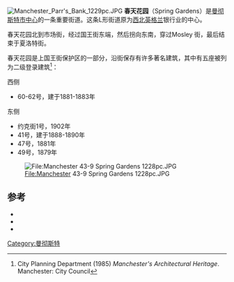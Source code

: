[[File:Manchester_Parr's_Bank_1229pc.JPG|thumb]]
'''春天花园'''（Spring Gardens）是[[曼彻斯特市中心|曼彻斯特市中心]]的一条重要街道。这条L形街道原为[[西北英格兰|西北英格兰]]银行业的中心。

春天花园北到市场街，经过国王街东端，然后拐向东南，穿过Mosley 街，最后结束于夏洛特街。

春天花园是上国王街保护区的一部分，沿街保存有许多著名建筑，其中有五座被列为二级登录建筑<ref>City Planning Department (1985) ''Manchester's Architectural Heritage''. Manchester: City Council</ref>：

;西侧
*60-62号，建于1881-1883年{{sfn|Hartwell|2001|p=203}}

;东侧
* 约克街1号，1902年{{sfn|Atkins|1976|p=86}}
* 41号，建于1888-1890年 {{sfn|Hartwell|2001|p=204}} 
* 47号，1881年{{sfn|Hartwell|2001|p=204}}
* 49号，1879年{{sfn|Hartwell|2001|p=203}}
<gallery>
[[File:Manchester_43-9_Spring_Gardens_1228pc.JPG|File:Manchester 43-9 Spring Gardens 1228pc.JPG]]
</gallery>

==参考==
{{reflist|2}}
*{{cite book|last=Atkins|first=Philip|title=Guide across Manchester|publisher=The Civic Trust for the North West|location=Manchester|year=1976|ref=harv|isbn=0 901347 29 9}}
*{{cite book|last=Hartwell|first= Clare|year=2001|title=Manchester|series= Pevsner Architectural Guides.| location=London|publisher= Penguin|isbn= 0-14-071131-7|ref=harv}}
*{{Citation|last=Parkinson-Bailey|first=John|title=Manchester. An architectural history|publisher=Manchester University Press|location=Manchester and New York|year=2000|pages=364|isbn=0-7190-5606-3|ref=harv}}
{{coord|53.4811|-2.2414|type:landmark_region:GB|display=title}}
[[Category:曼彻斯特|Category:曼彻斯特]]